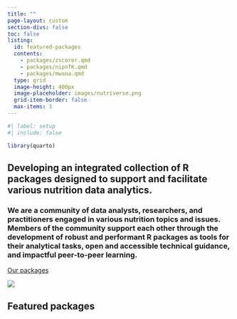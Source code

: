 ```yaml
---
title: ""
page-layout: custom
section-divs: false
toc: false
listing:
  id: featured-packages
  contents:
    - packages/zscorer.qmd
    - packages/nipnTK.qmd
    - packages/mwana.qmd
  type: grid
  image-height: 400px
  image-placeholder: images/nutriverse.png
  grid-item-border: false
  max-items: 3
---
```


```r
#| label: setup
#| include: false

library(quarto)
```

::: {.hero-banner}

::: {.content-block}

::: {.hero-text}

# Developing an integrated collection of R packages designed to support and facilitate various nutrition data analytics.

### We are a community of data analysts, researchers, and practitioners engaged in various nutrition topics and issues. Members of the community support each other through the development of robust and performant R packages as tools for their analytical tasks, open and accessible technical guidance, and impactful peer-to-peer learning. 

::: {.hero-buttons}
[Our packages](/packages/){#btn-guide .btn-action .btn .btn-info .btn-lg role="button"} 
<!-- [Our guides](/guides/){#btn-guide .btn-action .btn .btn-info .btn-lg role="button"} -->
::: 

:::

::: {.hero-image-right}

<!-- ![](images/nutriverse.png){fig-align="right" height="400px"} -->
![](images/nutriverse.png){fig-align="right"}

:::

:::

:::



::: {.theme-banner}

::: {.info-block}

# Featured packages

::: {#featured-packages}
:::

:::

:::
